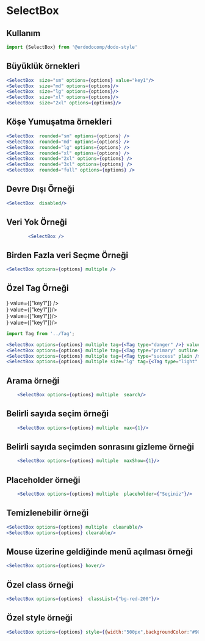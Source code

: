 

# SelectBox

## Kullanım
```jsx
import {SelectBox} from '@erdodocomp/dodo-style'
```

## Büyüklük örnekleri

<div style={{display:"flex",flexDirection:"row",alignItems:"center",flexWrap:"wrap"}}>
    <div style={{margin:"5px"}}>
        <SelectBox  size="sm" options={options} value="key1"/>
    </div>
    <div style={{margin:"5px"}}>
        <SelectBox  size="md" options={options}/>
    </div>
    <div style={{margin:"5px",}} >
        <SelectBox  size="lg" options={options}/>
    </div>
    <div style={{margin:"5px",}}>
        <SelectBox  size="xl" options={options}/>
    </div>
    <div style={{margin:"5px",}}>
        <SelectBox  size="2xl" options={options}/>
    </div>
</div>


```jsx
<SelectBox  size="sm" options={options} value="key1"/>
<SelectBox  size="md" options={options}/>
<SelectBox  size="lg" options={options}/>
<SelectBox  size="xl" options={options}/>
<SelectBox  size="2xl" options={options}/>
```

## Köşe Yumuşatma örnekleri
<div style={{display:"flex",flexDirection:"row",alignItems:"center",flexWrap:"wrap"}}>
    <div style={{margin:"5px"}}>
        <SelectBox  rounded="sm" options={options} />
    </div>
    <div style={{margin:"5px"}}>
        <SelectBox  rounded="md" options={options} />
    </div>
    <div style={{margin:"5px",}}>
        <SelectBox  rounded="lg" options={options} />
    </div>
    <div style={{margin:"5px",}}>
        <SelectBox  rounded="xl" options={options} />
    </div>
    <div style={{margin:"5px",}}>
        <SelectBox  rounded="2xl" options={options} />
    </div>
    <div style={{margin:"5px",}}>
        <SelectBox  rounded="3xl" options={options} />
    </div>
    <div style={{margin:"5px",}}>
        <SelectBox  rounded="full" options={options} />
    </div>
</div>

```jsx
<SelectBox  rounded="sm" options={options} />
<SelectBox  rounded="md" options={options} />
<SelectBox  rounded="lg" options={options} />
<SelectBox  rounded="xl" options={options} />
<SelectBox  rounded="2xl" options={options} />
<SelectBox  rounded="3xl" options={options} />
<SelectBox  rounded="full" options={options} />
```

## Devre Dışı Örneği
<div style={{display:"flex",flexDirection:"row",alignItems:"center",flexWrap:"wrap"}}>
    <div style={{margin:"5px"}}>
        <SelectBox  disabled/>
    </div>
</div>

```jsx
<SelectBox  disabled/>
```

## Veri Yok Örneği
<div style={{display:"flex",flexDirection:"row",alignItems:"center",flexWrap:"wrap"}}>
    <div style={{margin:"5px"}}>
        <SelectBox />
    </div>
</div>

```jsx
        <SelectBox />
```

## Birden Fazla veri Seçme Örneği
<div style={{display:"flex",flexDirection:"row",alignItems:"center",flexWrap:"wrap"}}>
    <div style={{margin:"5px"}}>
        <SelectBox options={options} multiple />
    </div>
</div>

```jsx
<SelectBox options={options} multiple />
```

## Özel Tag Örneği
<div style={{display:"flex",flexDirection:"row",alignItems:"center",flexWrap:"wrap"}}>
    <div style={{margin:"5px"}}>
        <SelectBox options={options} multiple tag={<Tag type="danger" />} value={["key1"]} />
    </div>
    <div style={{margin:"5px"}}>
        <SelectBox options={options} multiple tag={<Tag type="primary" outline />}  value={["key1"]}/>
    </div>
    <div style={{margin:"5px"}}>
        <SelectBox options={options} multiple tag={<Tag type="success" plain />}  value={["key1"]}/>
    </div>
    <div style={{margin:"5px"}}>
        <SelectBox options={options} multiple size="lg" tag={<Tag type="light" plain  />}  value={["key1"]}/>
    </div>

</div>

```jsx
import Tag from '../Tag';
```
```jsx
<SelectBox options={options} multiple tag={<Tag type="danger" />} value={["key1"]} />
<SelectBox options={options} multiple tag={<Tag type="primary" outline />}  value={["key1"]}/>
<SelectBox options={options} multiple tag={<Tag type="success" plain />}  value={["key1"]}/>
<SelectBox options={options} multiple size="lg" tag={<Tag type="light" plain  />}  value={["key1"]}/>
```

## Arama örneği
<div style={{display:"flex",flexDirection:"row",alignItems:"center",flexWrap:"wrap"}}>
    <div style={{margin:"5px"}}>
        <SelectBox options={options} multiple  search/>
    </div>
</div>

```jsx
    <SelectBox options={options} multiple  search/>
```

## Belirli sayıda seçim örneği
<div style={{display:"flex",flexDirection:"row",alignItems:"center",flexWrap:"wrap"}}>
    <div style={{margin:"5px"}}>
        <SelectBox options={options} multiple max={1}/>
    </div>
</div>

```jsx
    <SelectBox options={options} multiple  max={1}/>
```

## Belirli sayıda seçimden sonrasını gizleme örneği
<div style={{display:"flex",flexDirection:"row",alignItems:"center",flexWrap:"wrap"}}>
    <div style={{margin:"5px"}}>
        <SelectBox options={options} multiple maxShow={1}/>
    </div>
</div>

```jsx
    <SelectBox options={options} multiple  maxShow={1}/>
```

## Placeholder örneği
<div style={{display:"flex",flexDirection:"row",alignItems:"center",flexWrap:"wrap"}}>
    <div style={{margin:"5px"}}>
        <SelectBox options={options} multiple placeholder={"Seçiniz"}/>
    </div>
</div>

```jsx
    <SelectBox options={options} multiple  placeholder={"Seçiniz"}/>
```

## Temizlenebilir örneği
<div style={{display:"flex",flexDirection:"row",alignItems:"center",flexWrap:"wrap"}}>
    <div style={{margin:"5px"}}>
        <SelectBox options={options} multiple clearable/>
    </div>
    <div style={{margin:"5px"}}>
        <SelectBox options={options} clearable/>
    </div>
</div>

```jsx
<SelectBox options={options} multiple  clearable/>
<SelectBox options={options} clearable/>
```

## Mouse üzerine geldiğinde menü açılması örneği
<div style={{display:"flex",flexDirection:"row",alignItems:"center",flexWrap:"wrap"}}>
    <div style={{margin:"5px"}}>
        <SelectBox options={options} hover/>
    </div>
</div>

```jsx
<SelectBox options={options} hover/>
```

## Özel class örneği
<div style={{display:"flex",flexDirection:"row",alignItems:"center",flexWrap:"wrap"}}>
    <div style={{margin:"5px"}}>
        <SelectBox options={options} classList={"bg-gradient-to-r from-green-400 to-blue-500"}/>
    </div>
</div>

```jsx
<SelectBox options={options}  classList={"bg-red-200"}/>
```

## Özel style örneği
<div style={{display:"flex",flexDirection:"row",alignItems:"center",flexWrap:"wrap"}}>
    <div style={{margin:"5px"}}>
        <SelectBox options={options} style={{width:"500px",backgroundColor:"#90a9d1",border:"1px solid #6189c7"}}/>
    </div>
</div>

```jsx
<SelectBox options={options} style={{width:"500px",backgroundColor:"#90a9d1",border:"1px solid #16376b"}}/>
```
